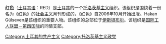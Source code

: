 '''红色'''（[[土耳其语|土耳其语]]：RED）是[[土耳其|土耳其]]的一个[[托洛茨基主义|托洛茨基主义]]组织。该组织是围绕着一份名为《红色》的[[社会主义|社会主义]]月刊形成的，《红色》自2006年10月开始出版。Hakan Gülseven是该组织的重要人物。该组织的总部位于[[伊斯坦布尔|伊斯坦布尔]]。该组织是[[国际工人联盟－第四国际|国际工人联盟－第四国际]]的同情支部。

[[Category:土耳其的共产主义|Category:土耳其的共产主义]]
[[Category:托洛茨基主义政党|Category:托洛茨基主义政党]]